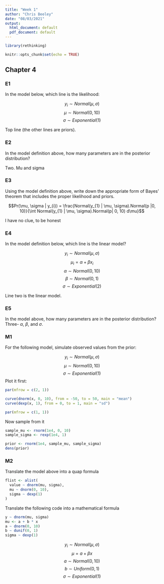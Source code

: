 ```yaml
---
title: "Week 1"
author: "Chris Beeley"
date: "08/03/2021"
output:
  html_document: default
  pdf_document: default
---
```

  
```r

library(rethinking)

knitr::opts_chunk$set(echo = TRUE)

```

## Chapter 4

### E1

In the model below, which line is the likelihood:

$$y_{i} \sim Normal(\mu, \sigma)$$
$$\mu \sim Normal(0, 10)$$
$$\sigma \sim Exponential(1)$$

Top line (the other lines are priors).

### E2

In the model definition above, how many parameters are in the posterior distribution?

Two. Mu and sigma

### E3

Using the model definition above, write down the appropriate form of Bayes' theorem that includes the proper likelihood and priors.

$$Pr(\mu, \sigma | y_{i}) = \frac{Normal(y_{1} | \mu, \sigma).Normal(p |0, 10)}{\int Normal(y_{1} | \mu, \sigma).Normal(p| 0, 10) d\mu}$$

I have no clue, to be honest

### E4

In the model definition below, which line is the linear model?

$$y_{i} \sim Normal(\mu, \sigma)$$
$$\mu_{i} = \alpha + \beta x_{i}$$
$$\alpha \sim Normal(0, 10)$$
$$\beta \sim Normal(0, 1)$$
$$\sigma \sim Exponential(2)$$

Line two is the linear model.

### E5

In the model above, how many parameters are in the posterior distribution? Three- $\alpha$, $\beta$, and $\sigma$.

### M1

For the following model, simulate observed values from the prior:

$$y_{i} \sim Normal(\mu, \sigma)$$
$$\mu \sim Normal(0, 10)$$
$$\sigma \sim Exponential(1)$$
Plot it first: 

```r

par(mfrow = c(2, 1))

curve(dnorm(x, 0, 10), from = -50, to = 50, main = "mean")
curve(dexp(x, 1), from = 0, to = 1, main = "sd")

par(mfrow = c(1, 1))
```

Now sample from it

```r

sample_mu <- rnorm(1e4, 0, 10)
sample_sigma <- rexp(1e4, 1)

prior <- rnorm(1e4, sample_mu, sample_sigma)
dens(prior)

```

### M2

Translate the model above into a quap formula

```r

flist <- alist(
  value ~ dnorm(mu, sigma),
  mu ~ dnorm(0, 10),
  sigma ~ dexp(1)
)

```

Translate the following code into a mathematical formula

```r

y ~ dnorm(mu, sigma)
mu <- a + b * x
a ~ dnorm(0, 10)
b ~ dunif(0, 1)
sigma ~ dexp(1)

```

$$y_{i} \sim Normal(\mu, \sigma)$$
$$\mu = a + \beta x$$
$$a \sim Normal(0, 10)$$
$$b \sim Uniform(0, 1)$$
$$\sigma \sim Exponential(1)$$


